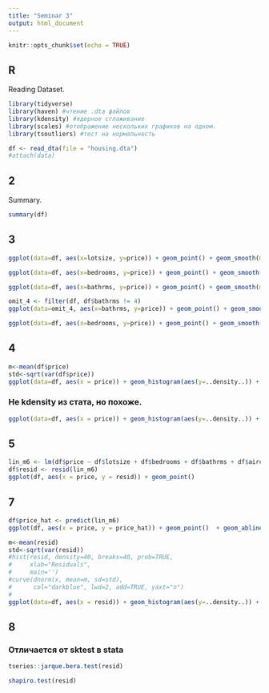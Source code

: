 ```yaml
---
title: "Seminar 3"
output: html_document
---
```


```r
knitr::opts_chunk$set(echo = TRUE)
```

## R

Reading Dataset.
```r
library(tidyverse)
library(haven) #чтение .dta файлов
library(kdensity) #ядерное сглаживание
library(scales) #отображение нескольких графиков на одном.
library(tsoutliers) #тест на нормальность

df <- read_dta(file = "housing.dta")
#attach(data)
```

## 2
Summary.
```r
summary(df)
```

## 3
```r
ggplot(data=df, aes(x=lotsize, y=price)) + geom_point() + geom_smooth(method='lm')
```

```r
ggplot(data=df, aes(x=bedrooms, y=price)) + geom_point() + geom_smooth(method='lm')
```

```r
ggplot(data=df, aes(x=bathrms, y=price)) + geom_point() + geom_smooth(method='lm')
```

```r
omit_4 <- filter(df, df$bathrms != 4)
ggplot(data=omit_4, aes(x=bathrms, y=price)) + geom_point() + geom_smooth(method='lm')
```

```r
ggplot(data=df, aes(x=bedrooms, y=price)) + geom_point() + geom_smooth(method='lm')
```

## 4
```r
m<-mean(df$price)
std<-sqrt(var(df$price))
ggplot(data=df, aes(x = price)) + geom_histogram(aes(y=..density..)) + stat_function(fun = dnorm, args = list(mean = m, sd = std))
```

### Не kdensity из стата, но похоже.
```r
ggplot(data=df, aes(x = price)) + geom_histogram(aes(y=..density..)) + geom_density()
```

## 5
```r
lin_m6 <- lm(df$price ~ df$lotsize + df$bedrooms + df$bathrms + df$airco)
df$resid <- resid(lin_m6)
ggplot(df, aes(x = price, y = resid)) + geom_point()
```

## 7
```r
df$price_hat <- predict(lin_m6)
ggplot(df, aes(x = price, y = price_hat)) + geom_point()  + geom_abline(slope = 1, color = "red")
```

```r
m<-mean(resid)
std<-sqrt(var(resid))
#hist(resid, density=40, breaks=40, prob=TRUE, 
#     xlab="Residuals",
#     main='')
#curve(dnorm(x, mean=m, sd=std), 
#      col="darkblue", lwd=2, add=TRUE, yaxt="n")
#
ggplot(data=df, aes(x = resid)) + geom_histogram(aes(y=..density..)) + stat_function(fun = dnorm, args = list(mean = m, sd = std))
```

## 8
### Отличается от sktest в stata
```r

tseries::jarque.bera.test(resid)
```

```r
shapiro.test(resid)
```